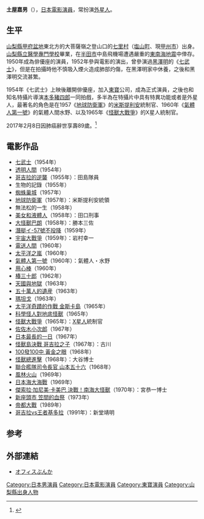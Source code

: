 {{refimprove|time=2019-08-24}}
{{Infobox entertainer
| name                    = 土屋 嘉男
| type                    = 男演员
| image                   =
| imagesize               = 
| birthname               = 
| romanizedname           = Yoshio Tsuchiya
| birthdate               = {{birth date|df=yes|1927|5|18}}
| birthplace              = {{Flag|Empire of Japan}} [[关东地方|關東]][[山梨縣|山梨縣]][[甲州市|甲州市]]
| deathdate               =  {{death date and age|df=yes|2017|2|8|1927|5|18}}
| deathplace              = 
| education               = 
| restingplace            = 
| restingplacecoordinates = 
| othername               = 
| occupation              = 演員
| yearsactive             = 1958年 - 2017年
| spouse                  = 
| partner                 = 
| children                = 
| parents                 = 
| influences              = 
| influenced              = 
| famousworks     = 《[[地球防衛軍|地球防衛軍]]》，《[[怪獸大戰爭|怪獸大戰爭]]》
| website                 = 
| awards                  = 
}}
{{japanese|japanese=土屋 嘉男|kana=つちや よしお|romaji=Tsuchiya Yoshio}}

'''土屋嘉男'''（{{bd|1927年|5月18日|2017年|2月8日|catIdx=Tsuchiya Yoshio}}），[[日本|日本]][[電影演員|電影演員]]，常扮演[[外星人|外星人]]。

==生平==
[[山梨縣|山梨縣]][[甲府盆地|甲府盆地]]東北方的大菩薩嶺之登山口的[[七里村|七里村]]（[[塩山町|塩山町]]、現[[甲州市|甲州市]]）出身。[[山梨縣立醫學專門學校|山梨縣立醫學專門學校]]畢業，在[[半田市|半田市]]中島飛機場遭遇嚴重的[[東南海地震|東南海地震]]中倖存。1950年成為俳優座的演員，1952年參與電影的演出，曾參演過[[黑澤明|黑澤明]]的《[[七武士|七武士]]》，但是在拍攝時他不慎吸入煙火造成肺部灼傷，在黑澤明家中休養，之後和黑澤明交流甚繁。

1954年《七武士》上映後離開俳優座，加入[[東寶|東寶]]公司，成為正式演員，之後也和知名特攝片導演[[本多豬四郎|本多豬四郎]]一同拍戲，多半為在特攝片中具有特異功能或者是外星人，最著名的角色是在1957《[[地球防衛軍|地球防衛軍]]》的[[米斯提利安|米斯提利安]]統制官、1960年《[[氣體人第一號|氣體人第一號]]》的氣體人間水野、以及1965年《[[怪獸大戰爭|怪獸大戰爭]]》的X星人統制官。

2017年2月8日因肺癌辭世享壽89歲。<ref>{{Cite web |url=https://www.nownews.com/news/20170907/2604685 |title=土屋嘉男肺癌離世享壽89歲 |accessdate=2017-09-07 |archive-date=2020-06-15 |archive-url=https://web.archive.org/web/20200615175137/https://www.nownews.com/news/20170907/2604685 |dead-url=no }}</ref>

== 電影作品 ==
*[[七武士|七武士]]（1954年）
*[[透明人間_(1954年電影)|透明人間]]（1954年）
*[[哥吉拉的逆襲|哥吉拉的逆襲]]（1955年）：田島隊員
*生物的記錄（1955年）
*[[蜘蛛巢城|蜘蛛巢城]]（1957年）
*[[地球防衛軍|地球防衛軍]]（1957年）：米斯提利安統領
*無法松的一生（1958年）
*[[美女和液體人|美女和液體人]]（1958年）：田口刑事
*[[大怪獸巴朗|大怪獸巴朗]]（1958年）：勝本三佐
*[[潛艇イ-57號不投降|潛艇イ-57號不投降]]（1959年）
*[[宇宙大戰爭|宇宙大戰爭]]（1959年）：岩村幸一
*[[電送人間|電送人間]]（1960年）
*[[太平洋之嵐|太平洋之嵐]]（1960年）
*[[氣體人第一號|氣體人第一號]]（1960年）：氣體人・水野
*[[大鏢客|用心棒]]（1960年）
*[[椿三十郎|椿三十郎]]（1962年）
*[[天國與地獄_(電影)|天國與地獄]]（1963年）
*[[五十萬人的遺産|五十萬人的遺産]]（1963年）
*[[瑪坦戈|瑪坦戈]]（1963年）
*[[太平洋奇蹟的作戰_金斯卡島|太平洋奇蹟的作戰 金斯卡島]]（1965年）
*[[科學怪人對地底怪獸|科學怪人對地底怪獸]]（1965年）
*[[怪獸大戰爭|怪獸大戰爭]]（1965年）：[[X星人|X星人]]統制官
*[[佐佐木小次郎_(電影)|佐佐木小次郎]]（1967年）
*[[日本最長的一日|日本最長的一日]]（1967年）
*[[怪獸島決戰_哥吉拉之子|怪獸島決戰 哥吉拉之子]]（1967年）：古川
*[[100發100中_黃金之眼|100發100中 黃金之眼]]（1968年）
*[[怪獸總進擊|怪獸總進擊]]（1968年）：大谷博士
*[[聯合艦隊司令長官_山本五十六|聯合艦隊司令長官 山本五十六]]（1968年）
*[[風林火山|風林火山]]（1969年）
*[[日本海大海戰|日本海大海戰]]（1969年）
*[[傑索拉·加尼美·卡美巴_決戰！南海大怪獸|傑索拉·加尼美·卡美巴 決戰！南海大怪獸]]（1970年）：宮恭一博士
*[[新座頭市_笠間的血祭|新座頭市 笠間的血祭]]（1973年）
*[[帝都大戰|帝都大戰]]（1989年）
*[[哥吉拉vs王者基多拉|哥吉拉vs王者基多拉]]（1991年）：新堂靖明

==参考==
{{reflist}}

== 外部連結 ==
* [http://www.whole-man.com/cgi-bin/bunka/list.cgi オフィスぶんか] {{Wayback|url=http://www.whole-man.com/cgi-bin/bunka/list.cgi |date=20160816175429 }}

{{Authority control}}
{{DEFAULTSORT:Tsuchiya Yoshio}}
[[Category:日本男演員|Category:日本男演員]]
[[Category:日本電影演員|Category:日本電影演員]]
[[Category:東寶演員|Category:東寶演員]]
[[Category:山梨縣出身人物|Category:山梨縣出身人物]]